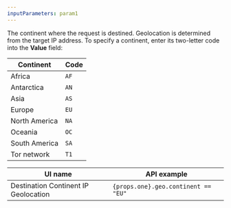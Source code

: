 ```yaml
---
inputParameters: param1
---
```



The continent where the request is destined. Geolocation is determined from the target IP address. To specify a continent, enter its two-letter code into the **Value** field:

| Continent     | Code |
| ------------- | ---- |
| Africa        | `AF` |
| Antarctica    | `AN` |
| Asia          | `AS` |
| Europe        | `EU` |
| North America | `NA` |
| Oceania       | `OC` |
| South America | `SA` |
| Tor network   | `T1` |

| UI name                              | API example                                    |
| ------------------------------------ | ---------------------------------------------- |
| Destination Continent IP Geolocation | <code>{props.one}.geo.continent == "EU"</code> |
